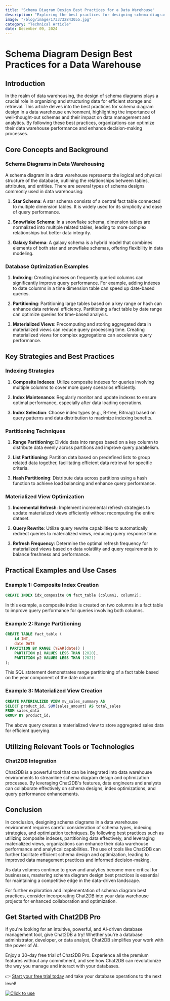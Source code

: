 ```yaml
---
title: "Schema Diagram Design Best Practices for a Data Warehouse"
description: "Exploring the best practices for designing schema diagrams in a data warehouse environment and their impact on data management and analytics."
image: "/blog/image/1733732843055.jpg"
category: "Technical Article"
date: December 09, 2024
---
```


# Schema Diagram Design Best Practices for a Data Warehouse

## Introduction

In the realm of data warehousing, the design of schema diagrams plays a crucial role in organizing and structuring data for efficient storage and retrieval. This article delves into the best practices for schema diagram design in a data warehouse environment, highlighting the importance of well-thought-out schemas and their impact on data management and analytics. By following these best practices, organizations can optimize their data warehouse performance and enhance decision-making processes.

## Core Concepts and Background

### Schema Diagrams in Data Warehousing

A schema diagram in a data warehouse represents the logical and physical structure of the database, outlining the relationships between tables, attributes, and entities. There are several types of schema designs commonly used in data warehousing:

1. **Star Schema**: A star schema consists of a central fact table connected to multiple dimension tables. It is widely used for its simplicity and ease of query performance.

2. **Snowflake Schema**: In a snowflake schema, dimension tables are normalized into multiple related tables, leading to more complex relationships but better data integrity.

3. **Galaxy Schema**: A galaxy schema is a hybrid model that combines elements of both star and snowflake schemas, offering flexibility in data modeling.

### Database Optimization Examples

1. **Indexing**: Creating indexes on frequently queried columns can significantly improve query performance. For example, adding indexes to date columns in a time dimension table can speed up date-based queries.

2. **Partitioning**: Partitioning large tables based on a key range or hash can enhance data retrieval efficiency. Partitioning a fact table by date range can optimize queries for time-based analysis.

3. **Materialized Views**: Precomputing and storing aggregated data in materialized views can reduce query processing time. Creating materialized views for complex aggregations can accelerate query performance.

## Key Strategies and Best Practices

### Indexing Strategies

1. **Composite Indexes**: Utilize composite indexes for queries involving multiple columns to cover more query scenarios efficiently.

2. **Index Maintenance**: Regularly monitor and update indexes to ensure optimal performance, especially after data loading operations.

3. **Index Selection**: Choose index types (e.g., B-tree, Bitmap) based on query patterns and data distribution to maximize indexing benefits.

### Partitioning Techniques

1. **Range Partitioning**: Divide data into ranges based on a key column to distribute data evenly across partitions and improve query parallelism.

2. **List Partitioning**: Partition data based on predefined lists to group related data together, facilitating efficient data retrieval for specific criteria.

3. **Hash Partitioning**: Distribute data across partitions using a hash function to achieve load balancing and enhance query performance.

### Materialized View Optimization

1. **Incremental Refresh**: Implement incremental refresh strategies to update materialized views efficiently without recomputing the entire dataset.

2. **Query Rewrite**: Utilize query rewrite capabilities to automatically redirect queries to materialized views, reducing query response time.

3. **Refresh Frequency**: Determine the optimal refresh frequency for materialized views based on data volatility and query requirements to balance freshness and performance.

## Practical Examples and Use Cases

### Example 1: Composite Index Creation

```sql
CREATE INDEX idx_composite ON fact_table (column1, column2);
```

In this example, a composite index is created on two columns in a fact table to improve query performance for queries involving both columns.

### Example 2: Range Partitioning

```sql
CREATE TABLE fact_table (
    id INT,
    date DATE
) PARTITION BY RANGE (YEAR(date)) (
    PARTITION p1 VALUES LESS THAN (2020),
    PARTITION p2 VALUES LESS THAN (2021)
);
```

This SQL statement demonstrates range partitioning of a fact table based on the year component of the date column.

### Example 3: Materialized View Creation

```sql
CREATE MATERIALIZED VIEW mv_sales_summary AS
SELECT product_id, SUM(sales_amount) AS total_sales
FROM sales_data
GROUP BY product_id;
```

The above query creates a materialized view to store aggregated sales data for efficient querying.

## Utilizing Relevant Tools or Technologies

### Chat2DB Integration

Chat2DB is a powerful tool that can be integrated into data warehouse environments to streamline schema diagram design and optimization processes. By leveraging Chat2DB's features, data engineers and analysts can collaborate effectively on schema designs, index optimizations, and query performance enhancements.

## Conclusion

In conclusion, designing schema diagrams in a data warehouse environment requires careful consideration of schema types, indexing strategies, and optimization techniques. By following best practices such as utilizing composite indexes, partitioning data effectively, and leveraging materialized views, organizations can enhance their data warehouse performance and analytical capabilities. The use of tools like Chat2DB can further facilitate efficient schema design and optimization, leading to improved data management practices and informed decision-making.

As data volumes continue to grow and analytics become more critical for businesses, mastering schema diagram design best practices is essential for maintaining a competitive edge in the data-driven landscape.

For further exploration and implementation of schema diagram best practices, consider incorporating Chat2DB into your data warehouse projects for enhanced collaboration and optimization.

## Get Started with Chat2DB Pro

If you're looking for an intuitive, powerful, and AI-driven database management tool, give Chat2DB a try! Whether you're a database administrator, developer, or data analyst, Chat2DB simplifies your work with the power of AI.

Enjoy a 30-day free trial of Chat2DB Pro. Experience all the premium features without any commitment, and see how Chat2DB can revolutionize the way you manage and interact with your databases.

👉 [Start your free trial today](https://chat2db.ai/pricing) and take your database operations to the next level!


[![Click to use](/image/blog/bg/chat2db.jpg)](https://chat2db.ai/)

